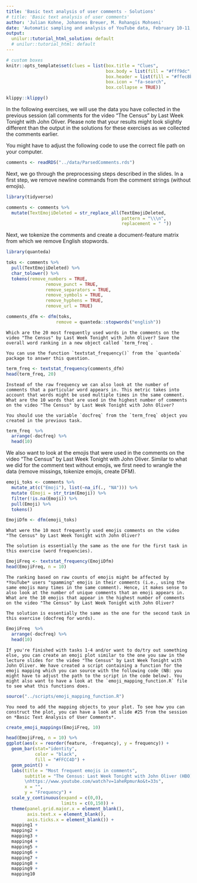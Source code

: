```yaml
---
title: 'Basic text analysis of user comments - Solutions'
# title: 'Basic text analysis of user comments' 
author: 'Julian Kohne, Johannes Breuer, M. Rohangis Mohseni'
date: 'Automatic sampling and analysis of YouTube data, February 10-11, 2020'
output:
  unilur::tutorial_html_solution: default
  # unilur::tutorial_html: default
---
```


```r
# custom boxes
knitr::opts_template$set(clues = list(box.title = "Clues",
                                      box.body = list(fill = "#fff9dc", colour = "black"),
                                      box.header = list(fill = "#ffec8b", colour = "black"),
                                      box.icon = "fa-search",
                                      box.collapse = TRUE))

```

```r
klippy::klippy()
```

In the following exercises, we will use the data you have collected in the previous session (all comments for the video "The Census" by Last Week Tonight with John Oliver. Please note that your results might look slightly different than the output in the solutions for these exercises as we collected the comments earlier. 

You might have to adjust the following code to use the correct file path on your computer.

```r
comments <- readRDS("../data/ParsedComments.rds")
```

Next, we go through the preprocessing steps described in the slides. In a first step, we remove newline commands from the comment strings (without emojis).

```r
library(tidyverse)

comments <- comments %>% 
  mutate(TextEmojiDeleted = str_replace_all(TextEmojiDeleted,
                                            pattern = "\\\n",
                                            replacement = " "))
```

Next, we tokenize the comments and create a document-feature matrix from which we remove English stopwords.

```r
library(quanteda)

toks <- comments %>% 
  pull(TextEmojiDeleted) %>% 
  char_tolower() %>% 
  tokens(remove_numbers = TRUE,
               remove_punct = TRUE,
               remove_separators = TRUE,
               remove_symbols = TRUE,
               remove_hyphens = TRUE,
               remove_url = TRUE)

comments_dfm <- dfm(toks, 
                   remove = quanteda::stopwords("english"))
```


```block
Which are the 20 most frequently used words in the comments on the video "The Census" by Last Week Tonight with John Oliver? Save the overall word ranking in a new object called `term_freq`.
```

```block
You can use the function `textstat_frequency()` from the `quanteda` package to answer this question.
```

```r
term_freq <- textstat_frequency(comments_dfm)
head(term_freq, 20)
```

```block
Instead of the raw frequency we can also look at the number of comments that a particular word appears in. This metric takes into account that words might be used multiple times in the same comment. What are the 10 words that are used in the highest number of comments on the video "The Census" by Last Week Tonight with John Oliver?
```

```block
You should use the variable `docfreq` from the `term_freq` object you created in the previous task.
```

```r
term_freq  %>% 
  arrange(-docfreq) %>% 
  head(10)
```

We also want to look at the emojis that were used in the comments on the video "The Census" by Last Week Tonight with John Oliver. Similar to what we did for the comment text without emojis, we first need to wrangle the data (remove missings, tokenize emojis, create DFM).

```r
emoji_toks <- comments %>% 
  mutate_at(c("Emoji"), list(~na_if(., "NA"))) %>%
  mutate (Emoji = str_trim(Emoji)) %>% 
  filter(!is.na(Emoji)) %>% 
  pull(Emoji) %>% 
  tokens()

EmojiDfm <- dfm(emoji_toks)
```

```block
What were the 10 most frequently used emojis comments on the video "The Census" by Last Week Tonight with John Oliver?
```

```block
The solution is essentially the same as the one for the first task in this exercise (word frequencies).
```

```r
EmojiFreq <- textstat_frequency(EmojiDfm)
head(EmojiFreq, n = 10)
```

```block
The ranking based on raw counts of emojis might be affected by *YouTube* users "spamming" emojis in their comments (i.e., using the same emojis many times in the same comment). Hence, it makes sense to also look at the number of unique comments that an emoji appears in. What are the 10 emojis that appear in the highest number of comments on the video "The Census" by Last Week Tonight with John Oliver?
```

```block
The solution is essentially the same as the one for the second task in this exercise (docfreq for words).
```

```r
EmojiFreq  %>% 
  arrange(-docfreq) %>% 
  head(10)
```

```block
If you're finished with tasks 1-4 and/or want to do/try out something else, you can create an emoji plot similar to the one you saw in the lecture slides for the video "The Census" by Last Week Tonight with John Oliver. We have created a script containing a function for the emoji mapping which you can source with the following code (NB: you might have to adjust the path to the script in the code below). You might also want to have a look at the `emoji_mapping_function.R` file to see what this functions does.
```

```r
source("../scripts/emoji_mapping_function.R")
```


```block
You need to add the mapping objects to your plot. To see how you can construct the plot, you can have a look at slide #25 from the session on *Basic Text Analysis of User Comments*.
```

```r
create_emoji_mappings(EmojiFreq, 10)

head(EmojiFreq, n = 10) %>% 
ggplot(aes(x = reorder(feature, -frequency), y = frequency)) +
  geom_bar(stat="identity",
           color = "black",
           fill = "#FFCC4D") + 
  geom_point() +
  labs(title = "Most frequent emojis in comments",
       subtitle = "The Census: Last Week Tonight with John Oliver (HBO)
       \nhttps://www.youtube.com/watch?v=1aheRpmurAo&t=33s",
       x = "",
       y = "Frequency") +
  scale_y_continuous(expand = c(0,0),
                     limits = c(0,150)) +
  theme(panel.grid.major.x = element_blank(),
        axis.text.x = element_blank(),
        axis.ticks.x = element_blank()) +
  mapping1 +
  mapping2 +
  mapping3 +
  mapping4 +
  mapping5 +
  mapping6 +
  mapping7 +
  mapping8 +
  mapping9 +
  mapping10
```